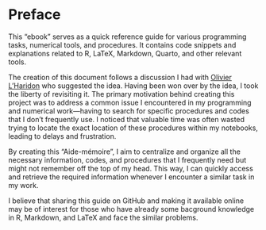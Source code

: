 # Preface {.unnumbered}

This "ebook" serves as a quick reference guide for various programming tasks, numerical tools, and procedures. It contains code snippets and explanations related to R, LaTeX, Markdown, Quarto, and other relevant tools.

The creation of this document follows a discussion I had with [Olivier L'Haridon](https://sites.google.com/site/olharidon/home) who suggested the idea. Having been won over by the idea, I took the liberty of revisiting it. The primary motivation behind creating this project was to address a common issue I encountered in my programming and numerical work—having to search for specific procedures and codes that I don't frequently use. I noticed that valuable time was often wasted trying to locate the exact location of these procedures within my notebooks, leading to delays and frustration. 

By creating this "Aide-mémoire", I aim to centralize and organize all the necessary information, codes, and procedures that I frequently need but might not remember off the top of my head. This way, I can quickly access and retrieve the required information whenever I encounter a similar task in my work.

I believe that sharing this guide on GitHub and making it available online may be of interest for those who have already some bacground knowledge in R, Markdown, and LaTeX and face the similar problems.
